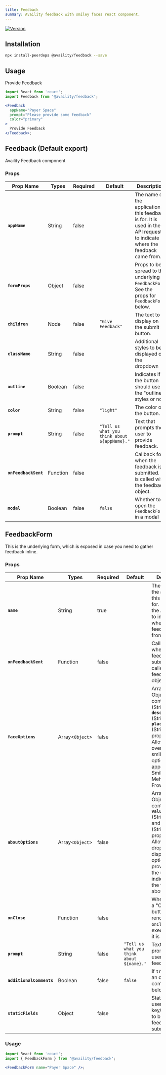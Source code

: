 ```yaml
---
title: Feedback
summary: Availity feedback with smiley faces react component.
---
```


[![Version](https://img.shields.io/npm/v/@availity/feedback.svg?style=for-the-badge)](https://www.npmjs.com/package/@availity/feedback)

## Installation

```bash
npx install-peerdeps @availity/feedback --save
```

## Usage


<div className="w-100 d-flex flex-column justify-content-around align-items-start">
  <Feedback
    appName="Payer Space"
    prompt="Please provide some feedback"
    color="primary"
  >
    Provide Feedback
  </Feedback>
</div>

```jsx
import React from 'react';
import Feedback from '@availity/feedback';

<Feedback
  appName="Payer Space"
  prompt="Please provide some feedback"
  color="primary"
>
  Provide Feedback
</Feedback>;
```

## Feedback (Default export)

Availity Feedback component

### Props

| Prop Name            | Types    | Required | Default                                      | Description                                                                                                               |
| -------------------- | -------- | -------- | -------------------------------------------- | ------------------------------------------------------------------------------------------------------------------------- |
| **`appName`**        | String   | false    |                                              | The name of the application this feedback is for. It is used in the API request to indicate where the feedback came from. |
| **`formProps`**      | Object   | false    |                                              | Props to be spread to the underlying `FeedbackForm`. See the props for `FeedbackForm` below.                              |
| **`children`**       | Node     | false    | `"Give Feedback"`                            | The text to display on the submit button.                                                                                 |
| **`className`**      | String   | false    |                                              | Additional styles to be displayed on the dropdown                                                                         |
| **`outline`**        | Boolean  | false    |                                              | Indicates if the button should use the "outline" styles or not.                                                           |
| **`color`**          | String   | false    | `"light"`                                    | The color of the button.                                                                                                  |
| **`prompt`**         | String   | false    | `"Tell us what you think about ${appName}."` | Text that prompts the user to provide feedback.                                                                           |
| **`onFeedbackSent`** | Function | false    |                                              | Callback for when the feedback is submitted. It is called with the feedback object.                                       |
| **`modal`**          | Boolean  | false    | `false`                                      | Whether to open the `FeedbackForm` in a modal                                                                             |

## FeedbackForm

This is the underlying form, which is exposed in case you need to gather feedback inline.

### Props

| Prop Name                | Types           | Required | Default                                   | Description                                                                                                                                                                                                                           |
| ------------------------ | --------------- | -------- | ----------------------------------------- | --------------------------------------------------------------------------------------------------------------------------------------------------------------------------------------------------------------------------            |
| **`name`**               | String          | true     |                                           | The name of the application this feedback is for. It is used in the API request to indicate where the feedback came from.                                                                                                             |
| **`onFeedbackSent`**     | Function        | false    |                                           | Callback for when the feedback is submitted. It is called with the feedback object.                                                                                                                                                   |
| **`faceOptions`**        | Array<`Object`> | false    |                                           | Array of Objects containing **`icon`** (String), **`description`** (String), and **`placeholder`** (String) properties. Allows you to override the smiley face options which appear. Default: Smiley Face, Meh Face, and Frowny Face. |
| **`aboutOptions`**       | Array<`Object`> | false    |                                           | Array of Objects containing **`value`** (String,Number) and **`label`** (String) properties. Allows a dropdown displaying the options provided to let the user indicate what the feedback is about.                                   |
| **`onClose`**            | Function        | false    |                                           | When provided, a "Close" button is rendered and `onClose` is executed when it is clicked                                                                                                                                              |
| **`prompt`**             | String          | false    | `"Tell us what you think about ${name}."` | Text that prompts the user to provide feedback.                                                                                                                                                                                       |
| **`additionalComments`** | Boolean         | false    | `false`                                   | If `true`, shows an optional comments field below.                                                                                                                                                                                    |
| **`staticFields`**       | Object          | false    |                                           | Static (non-user-entered) key/value pairs to be sent in feedback submission                                                                                                                                                           |

### Usage


<div className="w-100">
  <FeedbackForm name="Payer Space" />
</div>

```jsx
import React from 'react';
import { FeedbackForm } from '@availity/feedback';

<FeedbackForm name="Payer Space" />;
```
